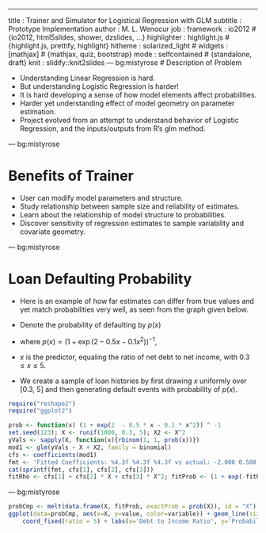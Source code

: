 ---
title       : Trainer and Simulator for Logistical Regression with GLM
subtitle    : Prototype Implementation
author      : M. L. Wenocur
job         : 
framework   : io2012        # {io2012, html5slides, shower, dzslides, ...}
highlighter : highlight.js  # {highlight.js, prettify, highlight}
hitheme     : solarized_light      # 
widgets     : [mathjax]            # {mathjax, quiz, bootstrap}
mode        : selfcontained # {standalone, draft}
knit        : slidify::knit2slides
---  bg:mistyrose
# Description of Problem

+ Understanding Linear Regression is hard. 
+ But understanding Logistic Regression is harder!
+ It is hard developing a sense of how model elements affect probabilities.
+ Harder yet understanding effect of model geometry on parameter estimation.
+ Project evolved from an attempt to understand behavior of Logistic Regression, and the inputs/outputs from R's glm method.

--- bg:mistyrose
 

# Benefits of Trainer
+ User can modify model parameters and structure.
+ Study relationship between sample size and reliability of estimates.
+ Learn about the relationship of model structure to probabilities.
+ Discover sensitivity of regression estimates to sample variability and covariate geometry.

---  bg:mistyrose

# Loan Defaulting Probability
+ Here is an example of how far estimates can differ from true values and yet match probabilities very well, as seen from the graph given below.

+ Denote the probability of defaulting by $p(x)$
 + where $p(x) = (1 + \exp(2 - 0.5x - 0.1x^2))^{-1}$,
 + $x$ is the predictor, equaling the ratio of net debt to net income, with  $0.3 \leq x \leq 5$.

+ We create a sample of loan histories by first drawing $x$ uniformly over [0.3, 5] and then generating default events with probability of $p(x)$.
 
```r
require("reshape2")
require("ggplot2")
```
```r
prob <- function(x) (1 + exp(2  - 0.5 * x - 0.1 * x^2)) ^ -1
set.seed(123); X <- runif(1000, 0.3, 5); X2 <- X^2
yVals <- sapply(X, function(x){rbinom(1, 1, prob(x))})
mod1 <- glm(yVals ~ X + X2, family = binomial)
cfs <- coefficients(mod1)
fmt <- 'Fitted Coefficients: %4.3f %4.3f %4.3f vs actual: -2.000 0.500 0.100'
cat(sprintf(fmt, cfs[1], cfs[2], cfs[3]))
fitRho <- cfs[1] + cfs[2] * X + cfs[3] * X^2; fitProb <- (1 + exp(-fitRho))^-1
```

---  bg:mistyrose
 
```r
probCmp <- melt(data.frame(X, fitProb, exactProb = prob(X)), id = "X")
ggplot(data=probCmp, aes(x=X, y=value, color=variable)) + geom_line(size=1.5) + 
    coord_fixed(ratio = 5) + labs(x='Debt to Income Ratio', y='Probability of Default')
```

